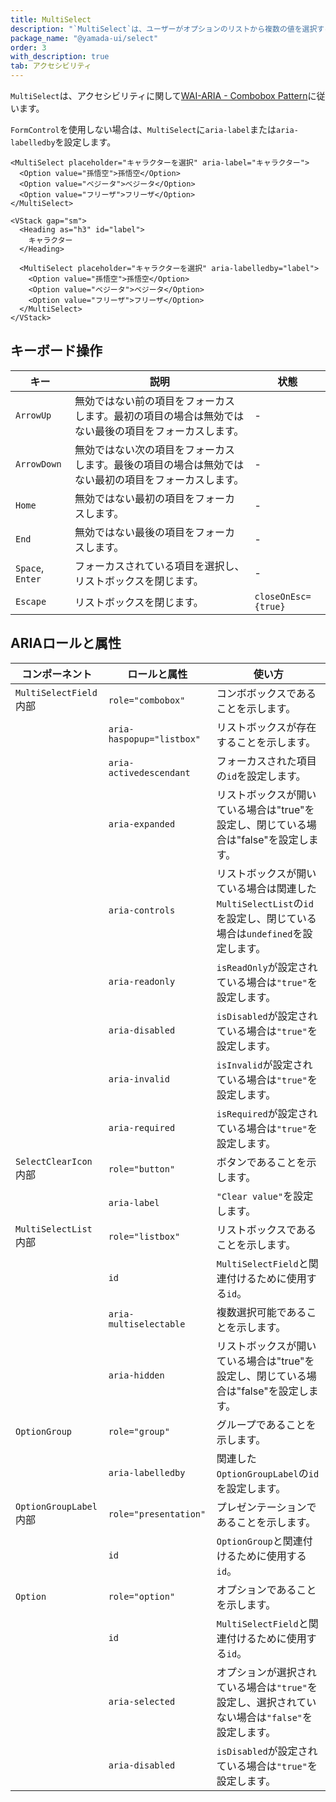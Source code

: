 ```yaml
---
title: MultiSelect
description: "`MultiSelect`は、ユーザーがオプションのリストから複数の値を選択するために使用されるコンポーネントです。"
package_name: "@yamada-ui/select"
order: 3
with_description: true
tab: アクセシビリティ
---
```


`MultiSelect`は、アクセシビリティに関して[WAI-ARIA - Combobox Pattern](https://www.w3.org/WAI/ARIA/apg/patterns/combobox/)に従います。

`FormControl`を使用しない場合は、`MultiSelect`に`aria-label`または`aria-labelledby`を設定します。

```tsx live=false
<MultiSelect placeholder="キャラクターを選択" aria-label="キャラクター">
  <Option value="孫悟空">孫悟空</Option>
  <Option value="ベジータ">ベジータ</Option>
  <Option value="フリーザ">フリーザ</Option>
</MultiSelect>
```

```tsx live=false
<VStack gap="sm">
  <Heading as="h3" id="label">
    キャラクター
  </Heading>

  <MultiSelect placeholder="キャラクターを選択" aria-labelledby="label">
    <Option value="孫悟空">孫悟空</Option>
    <Option value="ベジータ">ベジータ</Option>
    <Option value="フリーザ">フリーザ</Option>
  </MultiSelect>
</VStack>
```

## キーボード操作

| キー             | 説明                                                                                                 | 状態                |
| ---------------- | ---------------------------------------------------------------------------------------------------- | ------------------- |
| `ArrowUp`        | 無効ではない前の項目をフォーカスします。最初の項目の場合は無効ではない最後の項目をフォーカスします。 | -                   |
| `ArrowDown`      | 無効ではない次の項目をフォーカスします。最後の項目の場合は無効ではない最初の項目をフォーカスします。 | -                   |
| `Home`           | 無効ではない最初の項目をフォーカスします。                                                           | -                   |
| `End`            | 無効ではない最後の項目をフォーカスします。                                                           | -                   |
| `Space`, `Enter` | フォーカスされている項目を選択し、リストボックスを閉じます。                                         | -                   |
| `Escape`         | リストボックスを閉じます。                                                                           | `closeOnEsc={true}` |

## ARIAロールと属性

| コンポーネント                     | ロールと属性              | 使い方                                                                                                             |
| ---------------------------------- | ------------------------- | ------------------------------------------------------------------------------------------------------------------ |
| `MultiSelectField` <Tag>内部</Tag> | `role="combobox"`         | コンボボックスであることを示します。                                                                               |
|                                    | `aria-haspopup="listbox"` | リストボックスが存在することを示します。                                                                           |
|                                    | `aria-activedescendant`   | フォーカスされた項目の`id`を設定します。                                                                           |
|                                    | `aria-expanded`           | リストボックスが開いている場合は"true"を設定し、閉じている場合は"false"を設定します。                              |
|                                    | `aria-controls`           | リストボックスが開いている場合は関連した`MultiSelectList`の`id`を設定し、閉じている場合は`undefined`を設定します。 |
|                                    | `aria-readonly`           | `isReadOnly`が設定されている場合は`"true"`を設定します。                                                           |
|                                    | `aria-disabled`           | `isDisabled`が設定されている場合は`"true"`を設定します。                                                           |
|                                    | `aria-invalid`            | `isInvalid`が設定されている場合は`"true"`を設定します。                                                            |
|                                    | `aria-required`           | `isRequired`が設定されている場合は`"true"`を設定します。                                                           |
| `SelectClearIcon` <Tag>内部</Tag>  | `role="button"`           | ボタンであることを示します。                                                                                       |
|                                    | `aria-label`              | `"Clear value"`を設定します。                                                                                      |
| `MultiSelectList` <Tag>内部</Tag>  | `role="listbox"`          | リストボックスであることを示します。                                                                               |
|                                    | `id`                      | `MultiSelectField`と関連付けるために使用する`id`。                                                                 |
|                                    | `aria-multiselectable`    | 複数選択可能であることを示します。                                                                                 |
|                                    | `aria-hidden`             | リストボックスが開いている場合は"true"を設定し、閉じている場合は"false"を設定します。                              |
| `OptionGroup`                      | `role="group"`            | グループであることを示します。                                                                                     |
|                                    | `aria-labelledby`         | 関連した`OptionGroupLabel`の`id`を設定します。                                                                     |
| `OptionGroupLabel` <Tag>内部</Tag> | `role="presentation"`     | プレゼンテーションであることを示します。                                                                           |
|                                    | `id`                      | `OptionGroup`と関連付けるために使用する`id`。                                                                      |
| `Option`                           | `role="option"`           | オプションであることを示します。                                                                                   |
|                                    | `id`                      | `MultiSelectField`と関連付けるために使用する`id`。                                                                 |
|                                    | `aria-selected`           | オプションが選択されている場合は`"true"`を設定し、選択されていない場合は`"false"`を設定します。                    |
|                                    | `aria-disabled`           | `isDisabled`が設定されている場合は`"true"`を設定します。                                                           |
